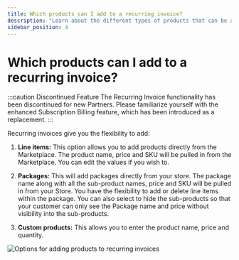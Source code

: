 ```yaml
---
title: Which products can I add to a recurring invoice?
description: "Learn about the different types of products that can be added to recurring invoices in the Partner Center."
sidebar_position: 4
---
```


# Which products can I add to a recurring invoice?

:::caution Discontinued Feature
The Recurring Invoice functionality has been discontinued for new Partners. Please familiarize yourself with the enhanced Subscription Billing feature, which has been introduced as a replacement.
:::

Recurring invoices give you the flexibility to add:

1. **Line items:** This option allows you to add products directly from the Marketplace. The product name, price and SKU will be pulled in from the Marketplace. You can edit the values if you wish to.

2. **Packages:** This will add packages directly from your store. The package name along with all the sub-product names, price and SKU will be pulled in from your Store. You have the flexibility to add or delete line items within the package. You can also select to hide the sub-products so that your customer can only see the Package name and price without visibility into the sub-products.

3. **Custom products:** This allows you to enter the product name, price and quantity.

![Options for adding products to recurring invoices](./img/commerce/commerce-invoices/recurring-invoice-products.jpg)